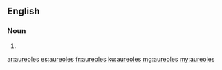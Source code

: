 ==English==

===Noun===
{{head|en|plural}}

# {{plural of|aureole|lang=en|nocat=1}}

[[ar:aureoles]]
[[es:aureoles]]
[[fr:aureoles]]
[[ku:aureoles]]
[[mg:aureoles]]
[[my:aureoles]]